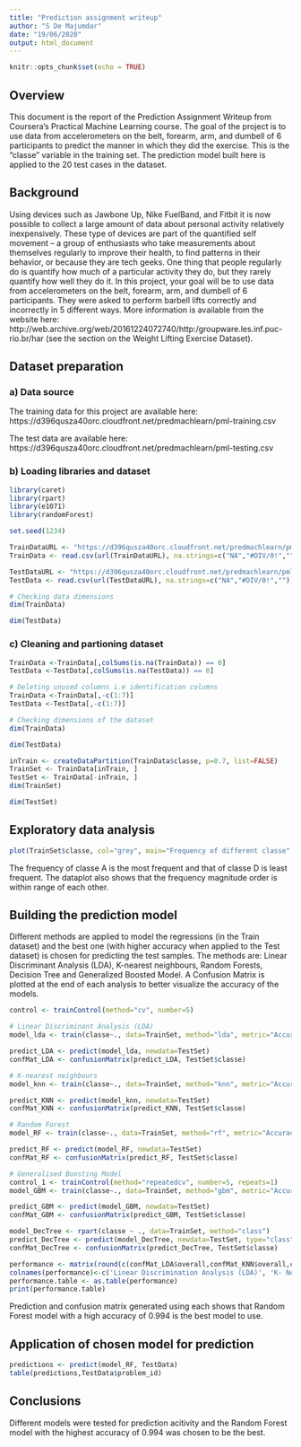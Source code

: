 ```yaml
---
title: "Prediction assignment writeup"
author: "S De Majumdar"
date: "19/06/2020"
output: html_document
---
```


```r
knitr::opts_chunk$set(echo = TRUE)
```

## Overview
This document is the report of the Prediction Assignment Writeup from Coursera’s Practical Machine Learning course. The goal of the project is to use data from accelerometers on the belt, forearm, arm, and dumbell of 6 participants to predict the manner in which they did the exercise. This is the "classe" variable in the training set. The prediction model built here is applied to the 20 test cases in the dataset. 

## Background
Using devices such as Jawbone Up, Nike FuelBand, and Fitbit it is now possible to collect a large amount of data about personal activity relatively inexpensively. These type of devices are part of the quantified self movement – a group of enthusiasts who take measurements about themselves regularly to improve their health, to find patterns in their behavior, or because they are tech geeks. One thing that people regularly do is quantify how much of a particular activity they do, but they rarely quantify how well they do it. In this project, your goal will be to use data from accelerometers on the belt, forearm, arm, and dumbell of 6 participants. They were asked to perform barbell lifts correctly and incorrectly in 5 different ways. More information is available from the website here: http://web.archive.org/web/20161224072740/http:/groupware.les.inf.puc-rio.br/har (see the section on the Weight Lifting Exercise Dataset).

## Dataset preparation
### a) Data source
The training data for this project are available here:
https://d396qusza40orc.cloudfront.net/predmachlearn/pml-training.csv

The test data are available here:
https://d396qusza40orc.cloudfront.net/predmachlearn/pml-testing.csv

### b) Loading libraries and dataset
```r
library(caret)
library(rpart)
library(e1071)
library(randomForest)
```

```r
set.seed(1234)

TrainDataURL <- "https://d396qusza40orc.cloudfront.net/predmachlearn/pml-training.csv"
TrainData <- read.csv(url(TrainDataURL), na.strings=c("NA","#DIV/0!",""))

TestDataURL <- "https://d396qusza40orc.cloudfront.net/predmachlearn/pml-testing.csv"
TestData <- read.csv(url(TestDataURL), na.strings=c("NA","#DIV/0!",""))

# Checking data dimensions
dim(TrainData)
```
```r
dim(TestData)
```

### c) Cleaning and partioning dataset
```r
TrainData <-TrainData[,colSums(is.na(TrainData)) == 0]
TestData <-TestData[,colSums(is.na(TestData)) == 0]

# Deleting unused columns i.e identification columns
TrainData <-TrainData[,-c(1:7)]
TestData <-TestData[,-c(1:7)]

# Checking dimensions of the dataset
dim(TrainData)
```
```r
dim(TestData)
```
```r

inTrain <- createDataPartition(TrainData$classe, p=0.7, list=FALSE)
TrainSet <- TrainData[inTrain, ]
TestSet <- TrainData[-inTrain, ]
dim(TrainSet)

```
```r

dim(TestSet)
```

## Exploratory data analysis
```r

plot(TrainSet$classe, col="grey", main="Frequency of different classe", xlab="Classe", ylab="Frequency")

```

The frequency of classe A is the most frequent and that of classe D is least frequent. The dataplot also shows that the frequency magnitude order is within range of each other.

## Building the prediction model
Different methods are applied to model the regressions (in the Train dataset) and the best one (with higher accuracy when applied to the Test dataset) is chosen for predicting the test samples. The methods are: Linear Discriminant Analysis (LDA), K-nearest neighbours, Random Forests, Decision Tree and Generalized Boosted Model. A Confusion Matrix is plotted at the end of each analysis to better visualize the accuracy of the models.

```r

control <- trainControl(method="cv", number=5)

# Linear Discriminant Analysis (LDA)
model_lda <- train(classe~., data=TrainSet, method="lda", metric="Accuracy", trControl=control)

predict_LDA <- predict(model_lda, newdata=TestSet)
confMat_LDA <- confusionMatrix(predict_LDA, TestSet$classe)

```

```r
# K-nearest neighbours
model_knn <- train(classe~., data=TrainSet, method="knn", metric="Accuracy", trControl=control)

predict_KNN <- predict(model_knn, newdata=TestSet)
confMat_KNN <- confusionMatrix(predict_KNN, TestSet$classe)

```


```r
# Random Forest
model_RF <- train(classe~., data=TrainSet, method="rf", metric="Accuracy", trControl=control)

predict_RF <- predict(model_RF, newdata=TestSet)
confMat_RF <- confusionMatrix(predict_RF, TestSet$classe)

```

```r
# Generalised Boosting Model
control_1 <- trainControl(method="repeatedcv", number=5, repeats=1)
model_GBM <- train(classe~., data=TrainSet, method="gbm", metric="Accuracy", trControl=control_1)

predict_GBM <- predict(model_GBM, newdata=TestSet)
confMat_GBM <- confusionMatrix(predict_GBM, TestSet$classe)
```

```r
model_DecTree <- rpart(classe ~ ., data=TrainSet, method="class")
predict_DecTree <- predict(model_DecTree, newdata=TestSet, type="class")
confMat_DecTree <- confusionMatrix(predict_DecTree, TestSet$classe)
```

```r

performance <- matrix(round(c(confMat_LDA$overall,confMat_KNN$overall,confMat_RF$overall, confMat_GBM$overall, confMat_DecTree$overall),3), ncol=5)
colnames(performance)<-c('Linear Discrimination Analysis (LDA)', 'K- Nearest Neighbors (KNN)','Random Forest (RF)', 'Gradient Boosting (GBM)', 'Decision Tree (DT)')
performance.table <- as.table(performance)
print(performance.table)
```

Prediction and confusion matrix generated using each shows that Random Forest model with a high accuracy of 0.994 is the best model to use. 


## Application of chosen model for prediction
```r

predictions <- predict(model_RF, TestData)
table(predictions,TestData$problem_id)

```

## Conclusions
Different models were tested for prediction acitivity and the Random Forest model with the highest accuracy of 0.994 was chosen to be the best.
